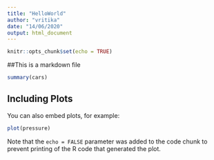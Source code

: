 ```yaml
---
title: "HelloWorld"
author: "vritika"
date: "14/06/2020"
output: html_document
---
```


```r
knitr::opts_chunk$set(echo = TRUE)
```

##This is a markdown file

```r
summary(cars)
```

## Including Plots

You can also embed plots, for example:

```r
plot(pressure)
```

Note that the `echo = FALSE` parameter was added to the code chunk to prevent printing of the R code that generated the plot.
